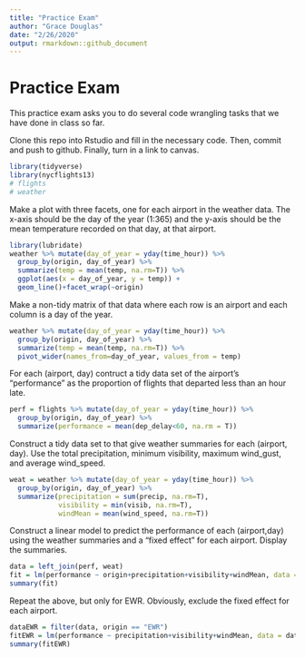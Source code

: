 ```yaml
---
title: "Practice Exam"
author: "Grace Douglas"
date: "2/26/2020"
output: rmarkdown::github_document
---
```


# Practice Exam

This practice exam asks you to do several code wrangling tasks that we have done in class so far. 

Clone this repo into Rstudio and fill in the necessary code.  Then, commit and push to github.  Finally, turn in a link to canvas. 



```r
library(tidyverse)
library(nycflights13)
# flights
# weather
```


Make a plot with three facets, one for each airport in the weather data.  The x-axis should be the day of the year (1:365) and the y-axis should be the mean temperature recorded on that day, at that airport.
```r
library(lubridate)
weather %>% mutate(day_of_year = yday(time_hour)) %>% 
  group_by(origin, day_of_year) %>% 
  summarize(temp = mean(temp, na.rm=T)) %>% 
  ggplot(aes(x = day_of_year, y = temp)) +
  geom_line()+facet_wrap(~origin)
```


Make a non-tidy matrix of that data where each row is an airport and each column is a day of the year.  

```r
weather %>% mutate(day_of_year = yday(time_hour)) %>% 
  group_by(origin, day_of_year) %>% 
  summarize(temp = mean(temp, na.rm=T)) %>% 
  pivot_wider(names_from=day_of_year, values_from = temp)


```


For each (airport, day) contruct a tidy data set of the airport's "performance" as the proportion of flights that departed less than an hour late. 
```r
perf = flights %>% mutate(day_of_year = yday(time_hour)) %>% 
  group_by(origin, day_of_year) %>% 
  summarize(performance = mean(dep_delay<60, na.rm = T)) 

```

Construct a tidy data set to that give weather summaries for each (airport, day).  Use the total precipitation, minimum visibility, maximum wind_gust, and average wind_speed.  
```r
weat = weather %>% mutate(day_of_year = yday(time_hour)) %>% 
  group_by(origin, day_of_year) %>% 
  summarize(precipitation = sum(precip, na.rm=T), 
            visibility = min(visib, na.rm=T), 
            windMean = mean(wind_speed, na.rm=T)) 

```

Construct a linear model to predict the performance of each (airport,day) using the weather summaries and a "fixed effect" for each airport.  Display the summaries.  
```r
data = left_join(perf, weat)
fit = lm(performance ~ origin+precipitation+visibility+windMean, data = data)
summary(fit)

```

Repeat the above, but only for EWR.  Obviously, exclude the fixed effect for each airport.
```r

dataEWR = filter(data, origin == "EWR")
fitEWR = lm(performance ~ precipitation+visibility+windMean, data = dataEWR)
summary(fitEWR)
```